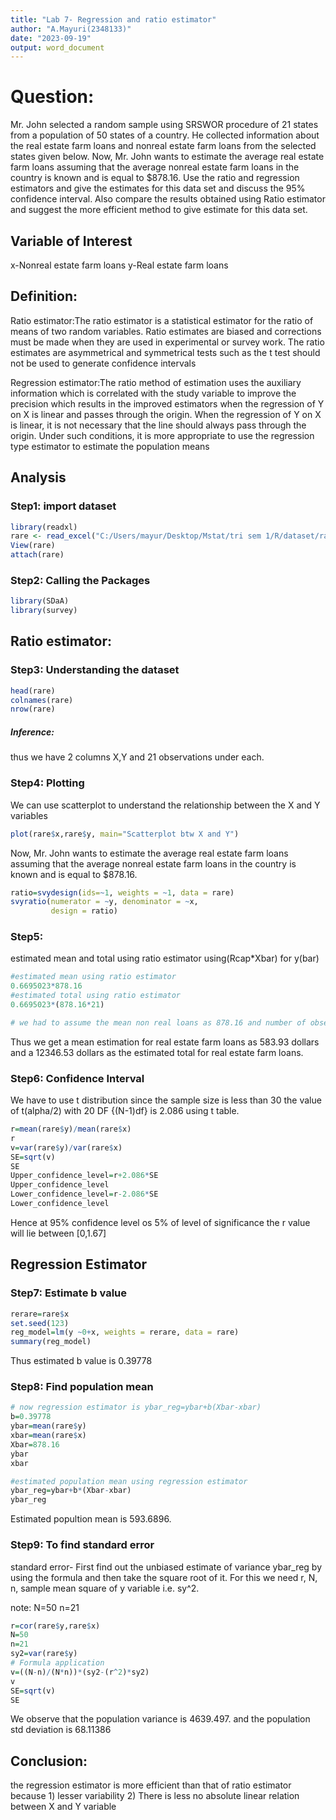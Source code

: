 ---
title: "Lab 7- Regression and ratio estimator"
author: "A.Mayuri(2348133)"
date: "2023-09-19"
output: word_document
---
# Question:
Mr. John selected a random sample using SRSWOR procedure of 21 states from a population
of 50 states of a country. He collected information about the real estate farm loans and
nonreal
estate farm loans from the selected states given below. Now, Mr. John wants to estimate the
average real estate farm loans assuming that the average nonreal
estate farm loans in the country is known and is equal to $878.16. Use the ratio and
regression estimators and give the estimates for this data set and discuss the
95% confidence interval. Also compare the results obtained using Ratio estimator and
suggest the more efficient method to give estimate for this data set.


## Variable of Interest
x-Nonreal estate farm loans
y-Real estate farm loans

## Definition:
Ratio estimator:The ratio estimator is a statistical estimator for the ratio of means of two random variables. Ratio estimates are biased and corrections must be made when they are used in experimental or survey work. The ratio estimates are asymmetrical and symmetrical tests such as the t test should not be used to generate confidence intervals


Regression estimator:The ratio method of estimation uses the auxiliary information which is correlated with the study
variable to improve the precision which results in the improved estimators when the regression of Y on
X is linear and passes through the origin. When the regression of Y on X is linear, it is not necessary that the line should always pass through the origin. Under such conditions, it is more appropriate to use the
regression type estimator to estimate the population means


## Analysis

### Step1: import dataset



```{r}
library(readxl)
rare <- read_excel("C:/Users/mayur/Desktop/Mstat/tri sem 1/R/dataset/rare.xlsx")
View(rare)
attach(rare)
```

### Step2: Calling the Packages

```{r}
library(SDaA)
library(survey)
```

## Ratio estimator:

### Step3: Understanding the dataset

```{r}
head(rare)
colnames(rare)
nrow(rare)

```

##### Inference:
thus we have 2 columns X,Y and 21 observations under each.

### Step4: Plotting

We can use scatterplot to understand the relationship between the X and Y variables
```{r}
plot(rare$x,rare$y, main="Scatterplot btw X and Y")
```
Now, Mr. John wants to estimate the
average real estate farm loans assuming that the average nonreal
estate farm loans in the country is known and is equal to $878.16.



```{r}
ratio=svydesign(ids=~1, weights = ~1, data = rare)
svyratio(numerator = ~y, denominator = ~x, 
         design = ratio)
```
### Step5:
estimated mean and total using ratio estimator using(Rcap*Xbar) for y(bar)





```{r}
#estimated mean using ratio estimator
0.6695023*878.16
#estimated total using ratio estimator
0.6695023*(878.16*21)

# we had to assume the mean non real loans as 878.16 and number of observation as 21
```
Thus we get a mean estimation for real estate farm loans as 583.93 dollars and a 12346.53 dollars as the estimated total for real estate farm loans.

### Step6: Confidence Interval

We have to use t distribution since the sample size is less than 30 
the value of t(alpha/2) with 20 DF {(N-1)df} is 2.086 using t table.


```{r}
r=mean(rare$y)/mean(rare$x)
r
v=var(rare$y)/var(rare$x)
SE=sqrt(v)
SE
Upper_confidence_level=r+2.086*SE
Upper_confidence_level
Lower_confidence_level=r-2.086*SE
Lower_confidence_level
```
Hence at 95% confidence level os 5% of level of significance the r value will lie between [0,1.67]

## Regression Estimator

### Step7: Estimate b value

```{r}
rerare=rare$x
set.seed(123)
reg_model=lm(y ~0+x, weights = rerare, data = rare)
summary(reg_model)
```
Thus estimated b value is 0.39778 



### Step8: Find population mean

```{r}
# now regression estimator is ybar_reg=ybar+b(Xbar-xbar)
b=0.39778
ybar=mean(rare$y)
xbar=mean(rare$x)
Xbar=878.16
ybar
xbar

#estimated population mean using regression estimator
ybar_reg=ybar+b*(Xbar-xbar)
ybar_reg 
```
Estimated popultion mean is 593.6896.



### Step9: To find standard error

standard error- First find out the unbiased estimate of variance ybar_reg by using the formula and then take the square root of it. For this we need 
r, N, n, sample mean square of y variable i.e. sy^2.

note: 
N=50
n=21


```{r}
r=cor(rare$y,rare$x)
N=50
n=21
sy2=var(rare$y)
# Formula application
v=((N-n)/(N*n))*(sy2-(r^2)*sy2)
v
SE=sqrt(v)
SE
```
We observe that the population variance is 4639.497.
and the population std deviation is 68.11386

## Conclusion:
the regression estimator is more efficient than that of ratio estimator because
1) lesser variability 
2) There is less no absolute linear relation between X and Y variable



```{r}

```







```{r}

```







```{r}

```







```{r}

```





```{r}

```






```{r}

```








```{r}

```







```{r}

```


